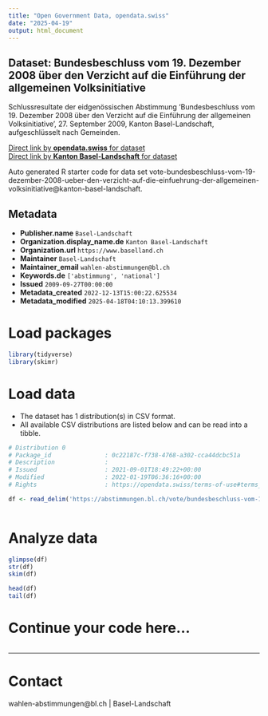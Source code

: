 ```yaml
---
title: "Open Government Data, opendata.swiss"
date: "2025-04-19"
output: html_document
---
```


## Dataset: Bundesbeschluss vom 19. Dezember 2008 über den Verzicht auf die Einführung der allgemeinen Volksinitiative

Schlussresultate der eidgenössischen Abstimmung 'Bundesbeschluss vom 19. Dezember 2008 über den Verzicht auf die Einführung der allgemeinen Volksinitiative', 27. September 2009, Kanton Basel-Landschaft, aufgeschlüsselt nach Gemeinden.

[Direct link by **opendata.swiss** for dataset](https://opendata.swiss/de/dataset/bundesbeschluss-vom-19-dezember-2008-uber-den-verzicht-auf-die-einfuhrung-der-allgemeinen-volks)<br>
[Direct link by **Kanton Basel-Landschaft** for dataset](https://abstimmungen.bl.ch/vote/bundesbeschluss-vom-19-dezember-2008-ueber-den-verzicht-auf-die-einfuehrung-der-allgemeinen-volksinitiative/data)

Auto generated R starter code for data set vote-bundesbeschluss-vom-19-dezember-2008-ueber-den-verzicht-auf-die-einfuehrung-der-allgemeinen-volksinitiative@kanton-basel-landschaft.

## Metadata

- **Publisher.name** `Basel-Landschaft`
- **Organization.display_name.de** `Kanton Basel-Landschaft`
- **Organization.url** `https://www.baselland.ch`
- **Maintainer** `Basel-Landschaft`
- **Maintainer_email** `wahlen-abstimmungen@bl.ch`
- **Keywords.de** `['abstimmung', 'national']`
- **Issued** `2009-09-27T00:00:00`
- **Metadata_created** `2022-12-13T15:00:22.625534`
- **Metadata_modified** `2025-04-18T04:10:13.399610`


# Load packages

```r

library(tidyverse)
library(skimr)

```

# Load data

-   The dataset has 1 distribution(s) in CSV format.
-   All available CSV distributions are listed below and can be read into a tibble.

```r

# Distribution 0
# Package_id               : 0c22187c-f738-4768-a302-cca44dcbc51a
# Description              : 
# Issued                   : 2021-09-01T18:49:22+00:00
# Modified                 : 2022-01-19T06:36:16+00:00
# Rights                   : https://opendata.swiss/terms-of-use#terms_by

df <- read_delim('https://abstimmungen.bl.ch/vote/bundesbeschluss-vom-19-dezember-2008-ueber-den-verzicht-auf-die-einfuehrung-der-allgemeinen-volksinitiative/data-csv')



```

# Analyze data

```r

glimpse(df)
str(df)
skim(df)

head(df)
tail(df)

```

# Continue your code here...

```r

```

------------------------------------------------------------------------

# Contact

wahlen-abstimmungen@bl.ch | Basel-Landschaft
